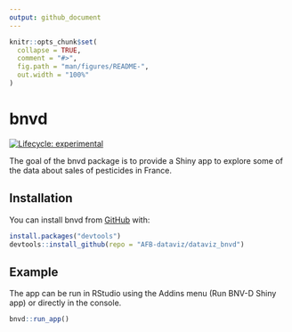 ```yaml
---
output: github_document
---
```


<!-- README.md is generated from README.Rmd. Please edit that file -->

```r
knitr::opts_chunk$set(
  collapse = TRUE,
  comment = "#>",
  fig.path = "man/figures/README-",
  out.width = "100%"
)
```
# bnvd

<!-- badges: start -->
[![Lifecycle: experimental](https://img.shields.io/badge/lifecycle-experimental-orange.svg)](https://www.tidyverse.org/lifecycle/#experimental)
<!-- badges: end -->

The goal of the bnvd package is to provide a Shiny app to explore some of the data about sales of pesticides in France.

## Installation

You can install bnvd from [GitHub](https://github.com/) with:

``` r
install.packages("devtools")
devtools::install_github(repo = "AFB-dataviz/dataviz_bnvd")
```

## Example

The app can be run in RStudio using the Addins menu (Run BNV-D Shiny app) or directly in the console.

```r
bnvd::run_app()
```

